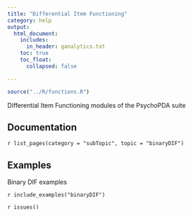 ```yaml
---
title: "Differential Item Functioning"
category: help
output: 
  html_document:
    includes:
      in_header: ganalytics.txt
    toc: true
    toc_float:
      collapsed: false

---
```



```r
source("../R/functions.R")
```

Differential Item Functioning modules of the PsychoPDA suite

## Documentation

`r list_pages(category = "subTopic", topic = "binaryDIF")`

## Examples
Binary DIF examples

`r include_examples("binaryDIF")`

`r issues()`